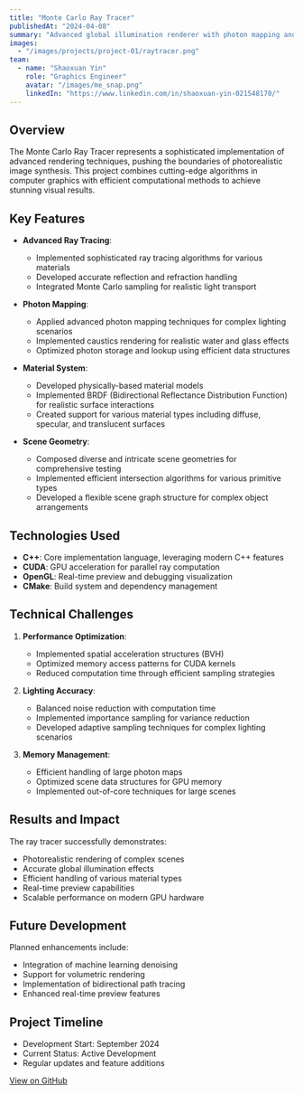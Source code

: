 ```yaml
---
title: "Monte Carlo Ray Tracer"
publishedAt: "2024-04-08"
summary: "Advanced global illumination renderer with photon mapping and physically-based rendering capabilities."
images:
  - "/images/projects/project-01/raytracer.png"
team:
  - name: "Shaoxuan Yin"
    role: "Graphics Engineer"
    avatar: "/images/me_snap.png"
    linkedIn: "https://www.linkedin.com/in/shaoxuan-yin-021548170/"
---
```


## Overview

The Monte Carlo Ray Tracer represents a sophisticated implementation of advanced rendering techniques, pushing the boundaries of photorealistic image synthesis. This project combines cutting-edge algorithms in computer graphics with efficient computational methods to achieve stunning visual results.

## Key Features

- **Advanced Ray Tracing**:
  - Implemented sophisticated ray tracing algorithms for various materials
  - Developed accurate reflection and refraction handling
  - Integrated Monte Carlo sampling for realistic light transport

- **Photon Mapping**:
  - Applied advanced photon mapping techniques for complex lighting scenarios
  - Implemented caustics rendering for realistic water and glass effects
  - Optimized photon storage and lookup using efficient data structures

- **Material System**:
  - Developed physically-based material models
  - Implemented BRDF (Bidirectional Reflectance Distribution Function) for realistic surface interactions
  - Created support for various material types including diffuse, specular, and translucent surfaces

- **Scene Geometry**:
  - Composed diverse and intricate scene geometries for comprehensive testing
  - Implemented efficient intersection algorithms for various primitive types
  - Developed a flexible scene graph structure for complex object arrangements

## Technologies Used

- **C++**: Core implementation language, leveraging modern C++ features
- **CUDA**: GPU acceleration for parallel ray computation
- **OpenGL**: Real-time preview and debugging visualization
- **CMake**: Build system and dependency management

## Technical Challenges

1. **Performance Optimization**:
   - Implemented spatial acceleration structures (BVH)
   - Optimized memory access patterns for CUDA kernels
   - Reduced computation time through efficient sampling strategies

2. **Lighting Accuracy**:
   - Balanced noise reduction with computation time
   - Implemented importance sampling for variance reduction
   - Developed adaptive sampling techniques for complex lighting scenarios

3. **Memory Management**:
   - Efficient handling of large photon maps
   - Optimized scene data structures for GPU memory
   - Implemented out-of-core techniques for large scenes

## Results and Impact

The ray tracer successfully demonstrates:
- Photorealistic rendering of complex scenes
- Accurate global illumination effects
- Efficient handling of various material types
- Real-time preview capabilities
- Scalable performance on modern GPU hardware

## Future Development

Planned enhancements include:
- Integration of machine learning denoising
- Support for volumetric rendering
- Implementation of bidirectional path tracing
- Enhanced real-time preview features

## Project Timeline

- Development Start: September 2024
- Current Status: Active Development
- Regular updates and feature additions

[View on GitHub](https://github.com/Qervas/Monte-Carlo-Ray-Tracer)
